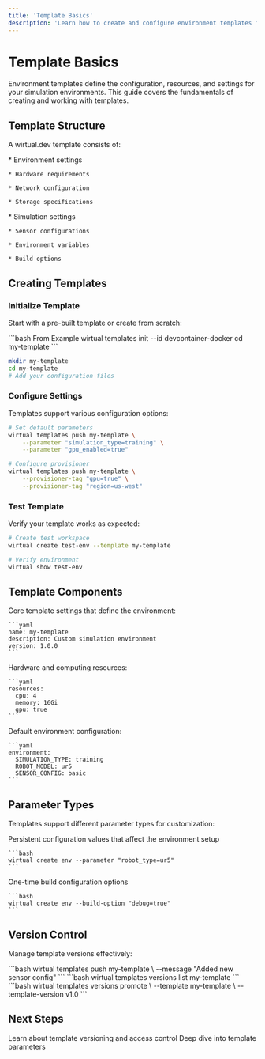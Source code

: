```yaml
---
title: 'Template Basics'
description: 'Learn how to create and configure environment templates for physical AI development'
---
```


# Template Basics

Environment templates define the configuration, resources, and settings for your simulation environments. This guide covers the fundamentals of creating and working with templates.

## Template Structure

A wirtual.dev template consists of:

<CardGroup cols={2}>
  <Card title="Configuration" icon="gear" color="#2563EB">
    * Environment settings

    * Hardware requirements

    * Network configuration

    * Storage specifications
  </Card>

  <Card title="Parameters" icon="sliders" color="#2563EB">
    * Simulation settings

    * Sensor configurations

    * Environment variables

    * Build options
  </Card>
</CardGroup>

## Creating Templates

### Initialize Template

Start with a pre-built template or create from scratch:

<CodeGroup>
  ```bash From Example
  wirtual templates init --id devcontainer-docker
  cd my-template
  ```

  ```bash Custom Template
  mkdir my-template
  cd my-template
  # Add your configuration files
  ```
</CodeGroup>

### Configure Settings

Templates support various configuration options:

```bash
# Set default parameters
wirtual templates push my-template \
    --parameter "simulation_type=training" \
    --parameter "gpu_enabled=true"

# Configure provisioner
wirtual templates push my-template \
    --provisioner-tag "gpu=true" \
    --provisioner-tag "region=us-west"
```

### Test Template

Verify your template works as expected:

```bash
# Create test workspace
wirtual create test-env --template my-template

# Verify environment
wirtual show test-env
```

## Template Components

<AccordionGroup>
  <Accordion title="Base Configuration" icon="file">
    Core template settings that define the environment:

    ```yaml
    name: my-template
    description: Custom simulation environment
    version: 1.0.0
    ```
  </Accordion>

  <Accordion title="Resource Requirements" icon="server">
    Hardware and computing resources:

    ```yaml
    resources:
      cpu: 4
      memory: 16Gi
      gpu: true
    ```
  </Accordion>

  <Accordion title="Environment Variables" icon="code">
    Default environment configuration:

    ```yaml
    environment:
      SIMULATION_TYPE: training
      ROBOT_MODEL: ur5
      SENSOR_CONFIG: basic
    ```
  </Accordion>
</AccordionGroup>

## Parameter Types

Templates support different parameter types for customization:

<CardGroup cols={2}>
  <Card title="Rich Parameters" icon="sliders" color="#2563EB">
    Persistent configuration values that affect the environment setup

    ```bash
    wirtual create env --parameter "robot_type=ur5"
    ```
  </Card>

  <Card title="Build Options" icon="gear" color="#2563EB">
    One-time build configuration options

    ```bash
    wirtual create env --build-option "debug=true"
    ```
  </Card>
</CardGroup>

## Version Control

Manage template versions effectively:

<Steps>
  <Step title="Create Version">
    ```bash
    wirtual templates push my-template \
        --message "Added new sensor config"
    ```
  </Step>

  <Step title="List Versions">
    ```bash
    wirtual templates versions list my-template
    ```
  </Step>

  <Step title="Promote Version">
    ```bash
    wirtual templates versions promote \
        --template my-template \
        --template-version v1.0
    ```
  </Step>
</Steps>

## Next Steps

<CardGroup>
  <Card title="Template Management" icon="gear" href="template-management" color="#2563EB">
    Learn about template versioning and access control
  </Card>

  <Card title="Parameters Guide" icon="sliders" href="template-parameters" color="#2563EB">
    Deep dive into template parameters
  </Card>
</CardGroup>